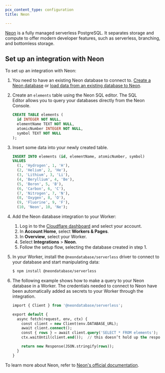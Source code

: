 ```yaml
---
pcx_content_type: configuration
title: Neon

---
```



[Neon](https://neon.tech/) is a fully managed serverless PostgreSQL. It separates storage and compute to offer modern developer features, such as serverless, branching, and bottomless storage.

<Render file="database_integrations_definition" />

## Set up an integration with Neon

To set up an integration with Neon:

1. You need to have an existing Neon database to connect to. [Create a Neon database](https://neon.tech/docs/postgres/tutorial-createdb#create-a-table) or [load data from an existing database to Neon](https://neon.tech/docs/import/import-from-postgres).

2. Create an `elements` table using the Neon SQL editor. The SQL Editor allows you to query your databases directly from the Neon Console.

   ```sql
   CREATE TABLE elements (
     id INTEGER NOT NULL,
     elementName TEXT NOT NULL,
     atomicNumber INTEGER NOT NULL,
     symbol TEXT NOT NULL
   );
   ```

3. Insert some data into your newly created table.

   ```sql
   INSERT INTO elements (id, elementName, atomicNumber, symbol)
   VALUES
     (1, 'Hydrogen', 1, 'H'),
     (2, 'Helium', 2, 'He'),
     (3, 'Lithium', 3, 'Li'),
     (4, 'Beryllium', 4, 'Be'),
     (5, 'Boron', 5, 'B'),
     (6, 'Carbon', 6, 'C'),
     (7, 'Nitrogen', 7, 'N'),
     (8, 'Oxygen', 8, 'O'),
     (9, 'Fluorine', 9, 'F'),
     (10, 'Neon', 10, 'Ne');
   ```

4. Add the Neon database integration to your Worker:

   1. Log in to the [Cloudflare dashboard](https://dash.cloudflare.com) and select your account.
   2. In **Account Home**, select **Workers & Pages**.
   3. In **Overview**, select your Worker.
   4. Select **Integrations** > **Neon**.
   5. Follow the setup flow, selecting the database created in step 1.

5. In your Worker, install the `@neondatabase/serverless` driver to connect to your database and start manipulating data:

   ```sh
   $ npm install @neondatabase/serverless
   ```

6. The following example shows how to make a query to your Neon database in a Worker. The credentials needed to connect to Neon have been automatically added as secrets to your Worker through the integration.

   ```sql
   import { Client } from '@neondatabase/serverless';

   export default {
     async fetch(request, env, ctx) {
       const client = new Client(env.DATABASE_URL);
       await client.connect();
       const { rows } = await client.query('SELECT * FROM elements');
       ctx.waitUntil(client.end());  // this doesn’t hold up the response

       return new Response(JSON.stringify(rows));
     }
   }
   ```

To learn more about Neon, refer to [Neon's official documentation](https://neon.tech/docs/introduction).
